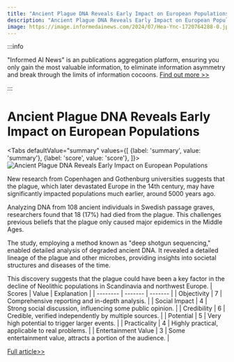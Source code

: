 ```yaml
---
title: "Ancient Plague DNA Reveals Early Impact on European Populations"
description: "Ancient Plague DNA Reveals Early Impact on European Populations"
image: https://image.informedainews.com/2024/07/Hea-Ync-1720764288-0.jpg
---
```



:::info

"Informed AI News" is an publications aggregation platform, ensuring you only gain the most valuable information, to eliminate information asymmetry and break through the limits of information cocoons.  [Find out more >>](/)

:::

# Ancient Plague DNA Reveals Early Impact on European Populations


<Tabs
	defaultValue="summary"
	values={[
	{label: 'summary', value: 'summary'},
	{label: 'score', value: 'score'},
]}>
<TabItem value="summary">
<img
  src="https://image.informedainews.com/2024/07/Hea-Ync-1720764288-0.jpg"
  alt="Ancient Plague DNA Reveals Early Impact on European Populations"
/>



New research from Copenhagen and Gothenburg universities suggests that the plague, which later devastated Europe in the 14th century, may have significantly impacted populations much earlier, around 5000 years ago.

Analyzing DNA from 108 ancient individuals in Swedish passage graves, researchers found that 18 (17%) had died from the plague. This challenges previous beliefs that the plague only caused major epidemics in the Middle Ages.

The study, employing a method known as "deep shotgun sequencing," enabled detailed analysis of degraded ancient DNA. It revealed a detailed lineage of the plague and other microbes, providing insights into societal structures and diseases of the time.

This discovery suggests that the plague could have been a key factor in the decline of Neolithic populations in Scandinavia and northwest Europe.
</TabItem>
<TabItem value="score">
	| Scores     | Value   | Explanation |
	| -------- | ------- | ------- |
	| Objectivity  | 7    | Comprehensive reporting and in-depth analysis.    |
	| Social Impact | 4     | Strong social discussion, influencing some public opinion.    |
	| Credibility    | 6    | Credible, verified independently by multiple sources.    |
	| Potential    | 5    | Very high potential to trigger larger events.    |
	| Practicality    | 4    | Highly practical, applicable to real problems.    |
	| Entertainment Value    | 3    | Some entertainment value, attracts a portion of the audience.    |
</TabItem>
</Tabs>

[Full article>>](https://www.cnbeta.com.tw/articles/science/1437909.htm)
